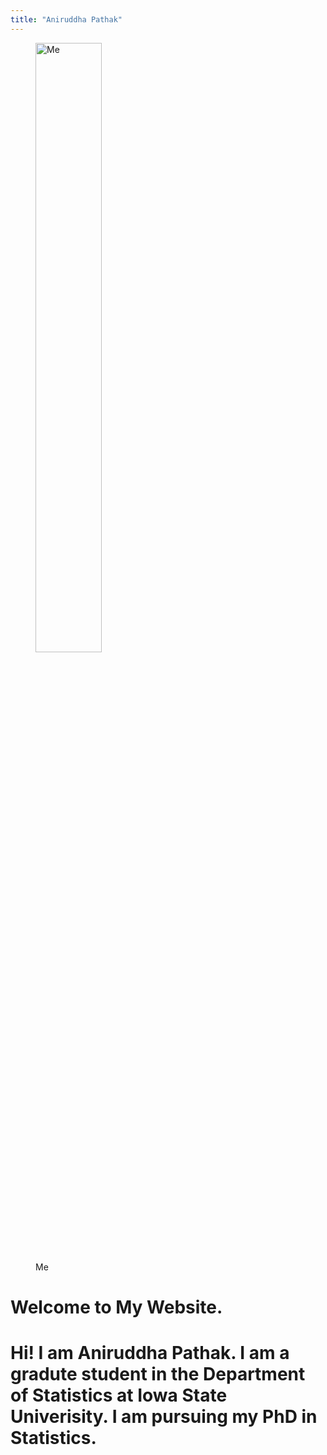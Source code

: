 ```yaml
---
title: "Aniruddha Pathak"
---
```


![Me](./media/A.jpg){#id .class width=50% height=50%}

# Welcome to My Website.

# Hi! I am Aniruddha Pathak. I am a gradute student in the Department of Statistics at Iowa State Univerisity. I am pursuing my PhD in Statistics.